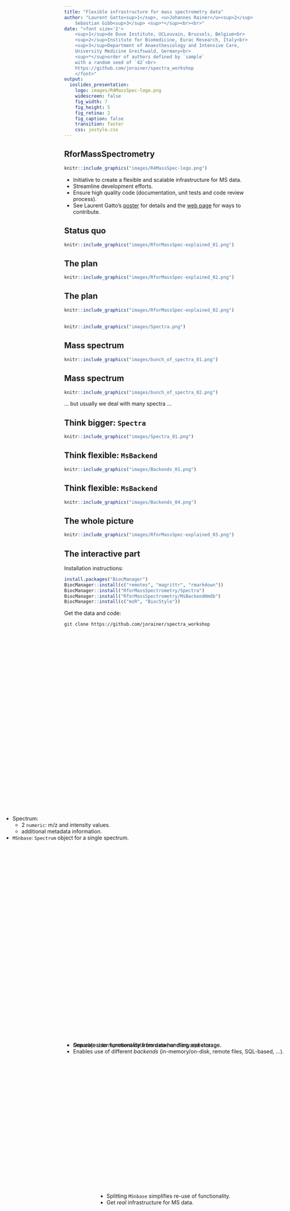 ```yaml
---
title: "Flexible infrastructure for mass spectrometry data"
author: "Laurent Gatto<sup>1</sup>, <u>Johannes Rainer</u><sup>2</sup>,
    Sebastian Gibb<sup>3</sup> <sup>*</sup><br><br>"
date: "<font size='2'>
    <sup>1</sup>de Duve Institute, UCLouvain, Brussels, Belgium<br>
    <sup>2</sup>Institute for Biomedicine, Eurac Research, Italy<br>
    <sup>3</sup>Department of Anaesthesiology and Intensive Care,
    University Medicine Greifswald, Germany<br>
    <sup>*</sup>order of authors defined by `sample`
	with a random seed of `42`<br>
	https://github.com/jorainer/spectra_workshop
    </font>"
output:
  ioslides_presentation:
    logo: images/R4MassSpec-logo.png
    widescreen: false
    fig_width: 7
    fig_height: 5
    fig_retina: 2
    fig_caption: false
    transition: faster
    css: jostyle.css
---
```


<style type="text/css">

slides > slide:not(.nobackground):after {
  content: '';
}

slides > slide {
    -webkit-transition:none !important;transition:none !important;
}

.build > * {
  -webkit-transition: opacity 0.1s ease-in-out;
  -webkit-transition-delay: 0.1s;
  -moz-transition: opacity 0.1s ease-in-out 0.1s;
  -o-transition: opacity 0.1s ease-in-out 0.1s;
  transition: opacity 0.1s ease-in-out 0.1s;
}

</style>

<!--
Export to pdf:
webshot function from webshot package.
Might have to change stuff in the style sheet to make it working.
library(webshot)
install_phantomjs()
rmdshot("Spectra.Rmd", "Spectra.pdf")
-->

## RforMassSpectrometry

```r
knitr::include_graphics("images/R4MassSpec-logo.png")
```

- Initiative to create a flexible and scalable infrastructure for MS data.
- Streamline development efforts.
- Ensure high quality code (documentation, unit tests and code review process).
- See Laurent Gatto's [poster](https://doi.org/10.5281/zenodo.3565530) for
  details and the [web page](https://www.rformassspectrometry.org) for ways to
  contribute.


## Status quo

```r
knitr::include_graphics("images/RforMassSpec-explained_01.png")
```

## The plan {.smaller}

```r
knitr::include_graphics("images/RforMassSpec-explained_02.png")
```

## The plan {.smaller}

```r
knitr::include_graphics("images/RforMassSpec-explained_02.png")
```

<div style="position:absolute; top:80%; left:33%;">
- Splitting `MSnbase` simplifies re-use of functionality.
- Get *real* infrastructure for MS data.
</div>

##

```r
knitr::include_graphics("images/Spectra.png")
```

## Mass spectrum {.build}

<div>
<div>
```r
knitr::include_graphics("images/bunch_of_spectra_01.png")
```
</div>
<div style="position:absolute; top:55%; left:7%;">
- Spectrum:
  - 2 `numeric`: m/z and intensity values.
  - additional metadata information.
- `MSnbase`: `Spectrum` object for a single spectrum.
</div>
</div>

## Mass spectrum

<div>
```r
knitr::include_graphics("images/bunch_of_spectra_02.png")
```
... but usually we deal with many spectra ...
</div>

## Think bigger: `Spectra`

<div>
```r
knitr::include_graphics("images/Spectra_01.png")
```
</div>

<div style="position:absolute; top:70%;">
- One object to represent data from one or many spectra.
</div>

## Think flexible: `MsBackend`

<div>
```r
knitr::include_graphics("images/Backends_01.png")
```
</div>

<div style="position:absolute; top:70%;">
- Separate user functionality from data handling and storage.
</div>

## Think flexible: `MsBackend`

<div>
```r
knitr::include_graphics("images/Backends_04.png")
```
</div>

<div style="position:absolute; top:70%;">
- Separate user functionality from data handling and storage.
- Enables use of different *backends* (in-memory/on-disk, remote files,
  SQL-based, ...).
</div>

## The whole picture

```r
knitr::include_graphics("images/RforMassSpec-explained_03.png")
```


## The interactive part

Installation instructions:
```r
install.packages("BiocManager")
BiocManager::install(c("remotes", "magrittr", "rmarkdown"))
BiocManager::install("RforMassSpectrometry/Spectra")
BiocManager::install("RforMassSpectrometry/MsBackendHmdb")
BiocManager::install(c("mzR", "BiocStyle"))
```

Get the data and code:

`git clone https://github.com/jorainer/spectra_workshop`

